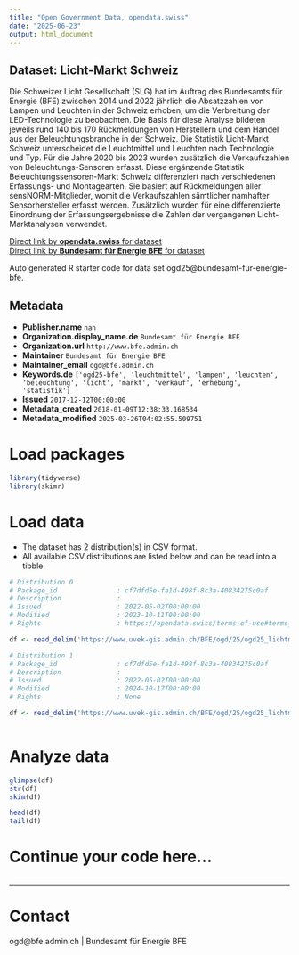 ```yaml
---
title: "Open Government Data, opendata.swiss"
date: "2025-06-23"
output: html_document
---
```


## Dataset: Licht-Markt Schweiz

Die Schweizer Licht Gesellschaft (SLG) hat im Auftrag des Bundesamts für Energie (BFE) zwischen 2014 und 2022 jährlich die Absatzzahlen von Lampen und Leuchten in der Schweiz erhoben, um die Verbreitung der LED-Technologie zu beobachten. Die Basis für diese Analyse bildeten jeweils rund 140 bis 170 Rückmeldungen von Herstellern und dem Handel aus der Beleuchtungsbranche in der Schweiz. 
Die Statistik Licht-Markt Schweiz unterscheidet die Leuchtmittel und Leuchten nach Technologie und Typ. Für die Jahre 2020 bis 2023 wurden zusätzlich die Verkaufszahlen von Beleuchtungs-Sensoren erfasst. Diese ergänzende Statistik Beleuchtungssensoren-Markt Schweiz differenziert nach verschiedenen Erfassungs- und Montagearten. Sie basiert auf Rückmeldungen aller sensNORM-Mitglieder, womit die Verkaufszahlen sämtlicher namhafter Sensorhersteller erfasst werden. Zusätzlich wurden für eine differenzierte Einordnung der Erfassungsergebnisse die Zahlen der vergangenen Licht-Marktanalysen verwendet.

[Direct link by **opendata.swiss** for dataset](https://opendata.swiss/de/dataset/licht-markt-schweiz)<br>
[Direct link by **Bundesamt für Energie BFE** for dataset](https://www.bfe.admin.ch/ogd25)

Auto generated R starter code for data set ogd25@bundesamt-fur-energie-bfe.

## Metadata

- **Publisher.name** `nan`
- **Organization.display_name.de** `Bundesamt für Energie BFE`
- **Organization.url** `http://www.bfe.admin.ch`
- **Maintainer** `Bundesamt für Energie BFE`
- **Maintainer_email** `ogd@bfe.admin.ch`
- **Keywords.de** `['ogd25-bfe', 'leuchtmittel', 'lampen', 'leuchten', 'beleuchtung', 'licht', 'markt', 'verkauf', 'erhebung', 'statistik']`
- **Issued** `2017-12-12T00:00:00`
- **Metadata_created** `2018-01-09T12:38:33.168534`
- **Metadata_modified** `2025-03-26T04:02:55.509751`


# Load packages

```r

library(tidyverse)
library(skimr)

```

# Load data

-   The dataset has 2 distribution(s) in CSV format.
-   All available CSV distributions are listed below and can be read into a tibble.

```r

# Distribution 0
# Package_id               : cf7dfd5e-fa1d-498f-8c3a-40834275c0af
# Description              : 
# Issued                   : 2022-05-02T00:00:00
# Modified                 : 2023-10-11T00:00:00
# Rights                   : https://opendata.swiss/terms-of-use#terms_by

df <- read_delim('https://www.uvek-gis.admin.ch/BFE/ogd/25/ogd25_lichtmarktschweiz.csv')

# Distribution 1
# Package_id               : cf7dfd5e-fa1d-498f-8c3a-40834275c0af
# Description              : 
# Issued                   : 2022-05-02T00:00:00
# Modified                 : 2024-10-17T00:00:00
# Rights                   : None

df <- read_delim('https://www.uvek-gis.admin.ch/BFE/ogd/25/ogd25_lichtmarktschweiz_sensoren.csv')



```

# Analyze data

```r

glimpse(df)
str(df)
skim(df)

head(df)
tail(df)

```

# Continue your code here...

```r

```

------------------------------------------------------------------------

# Contact

ogd@bfe.admin.ch | Bundesamt für Energie BFE
